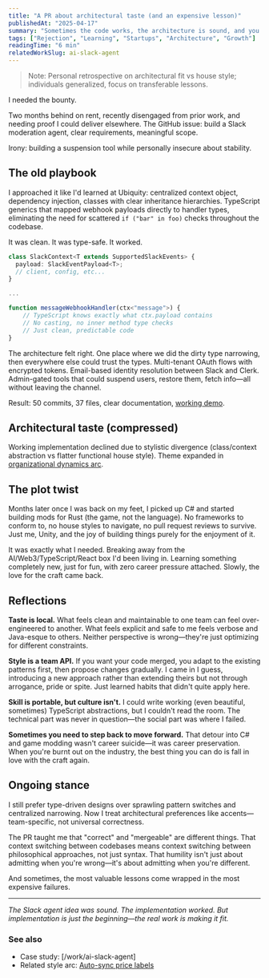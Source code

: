 ```yaml
---
title: "A PR about architectural taste (and an expensive lesson)"
publishedAt: "2025-04-17"
summary: "Sometimes the code works, the architecture is sound, and you still get rejected. A $1,500 bounty that slipped away—illustrating the gap between 'correct' and 'mergeable.'"
tags: ["Rejection", "Learning", "Startups", "Architecture", "Growth"]
readingTime: "6 min"
relatedWorkSlug: ai-slack-agent
---
```


> Note: Personal retrospective on architectural fit vs house style; individuals generalized, focus on transferable lessons.

I needed the bounty.

Two months behind on rent, recently disengaged from prior work, and needing proof I could deliver elsewhere. The GitHub issue: build a Slack moderation agent, clear requirements, meaningful scope.

Irony: building a suspension tool while personally insecure about stability.

## The old playbook

I approached it like I'd learned at Ubiquity: centralized context object, dependency injection, classes with clear inheritance hierarchies. TypeScript generics that mapped webhook payloads directly to handler types, eliminating the need for scattered `if ("bar" in foo)` checks throughout the codebase.

It was clean. It was type-safe. It worked.

```ts
class SlackContext<T extends SupportedSlackEvents> {
  payload: SlackEventPayload<T>;
  // client, config, etc...
}

...

function messageWebhookHandler(ctx<"message">) {
    // TypeScript knows exactly what ctx.payload contains
    // No casting, no inner method type checks
    // Just clean, predictable code
}
```

The architecture felt right. One place where we did the dirty type narrowing, then everywhere else could trust the types. Multi-tenant OAuth flows with encrypted tokens. Email-based identity resolution between Slack and Clerk. Admin-gated tools that could suspend users, restore them, fetch info—all without leaving the channel.

Result: 50 commits, 37 files, clear documentation, [working demo](https://github.com/antiwork/iffy/pull/120#issuecomment-2819679909).

## Architectural taste (compressed)

Working implementation declined due to stylistic divergence (class/context abstraction vs flatter functional house style). Theme expanded in [organizational dynamics arc](/writing/organizational-dynamics-arc).

## The plot twist

Months later once I was back on my feet, I picked up C# and started building mods for Rust (the game, not the language). No frameworks to conform to, no house styles to navigate, no pull request reviews to survive. Just me, Unity, and the joy of building things purely for the enjoyment of it.

It was exactly what I needed. Breaking away from the AI/Web3/TypeScript/React box I'd been living in. Learning something completely new, just for fun, with zero career pressure attached. Slowly, the love for the craft came back.

## Reflections

**Taste is local.** What feels clean and maintainable to one team can feel over-engineered to another. What feels explicit and safe to me feels verbose and Java-esque to others. Neither perspective is wrong—they're just optimizing for different constraints.

**Style is a team API.** If you want your code merged, you adapt to the existing patterns first, then propose changes gradually. I came in I guess, introducing a new approach rather than extending theirs but not through arrogance, pride or spite. Just learned habits that didn't quite apply here. 

**Skill is portable, but culture isn't.** I could write working (even beautiful, sometimes) TypeScript abstractions, but I couldn't read the room. The technical part was never in question—the social part was where I failed.

**Sometimes you need to step back to move forward.** That detour into C# and game modding wasn't career suicide—it was career preservation. When you're burnt out on the industry, the best thing you can do is fall in love with the craft again.

## Ongoing stance

I still prefer type-driven designs over sprawling pattern switches and centralized narrowing. Now I treat architectural preferences like accents—team-specific, not universal correctness.

The PR taught me that "correct" and "mergeable" are different things. That context switching between codebases means context switching between philosophical approaches, not just syntax. That humility isn't just about admitting when you're wrong—it's about admitting when you're different.

And sometimes, the most valuable lessons come wrapped in the most expensive failures.

---

*The Slack agent idea was sound. The implementation worked. But implementation is just the beginning—the real work is making it fit.*

### See also
- Case study: [/work/ai-slack-agent]
- Related style arc: [Auto-sync price labels](/writing/auto-sync-price-labels)
